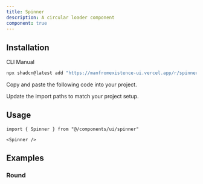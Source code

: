```yaml
---
title: Spinner
description: A circular loader component
component: true
---
```


<ComponentPreview
  name="spinner-demo"
  className="[&_.preview>[data-orientation=vertical]]:sm:max-w-[70%]"
  description="A spinner component"
/>

## Installation

<Tabs defaultValue="cli">

<TabsList>
  <TabsTrigger value="cli">CLI</TabsTrigger>
  <TabsTrigger value="manual">Manual</TabsTrigger>
</TabsList>

<TabsContent value="cli">

```bash
npx shadcn@latest add "https://manfromexistence-ui.vercel.app/r/spinner"
```

</TabsContent>

<TabsContent value="manual">

<Steps>

<Step>Copy and paste the following code into your project.</Step>

<ComponentSource name="spinner" />

<Step>Update the import paths to match your project setup.</Step>

</Steps>

</TabsContent>

</Tabs>

## Usage

```tsx
import { Spinner } from "@/components/ui/spinner"
```

```tsx
<Spinner />
```

## Examples

### Round

<ComponentPreview
  name="spinner-round"
  description="An input OTP with alphanumeric pattern."
/>
